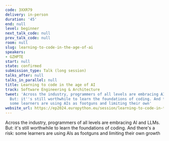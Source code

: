 ```yaml
---
code: 3XXR79
delivery: in-person
duration: '45'
end: null
level: beginner
next_talk_code: null
prev_talk_code: null
room: null
slug: learning-to-code-in-the-age-of-ai
speakers:
- GZHPTE
start: null
state: confirmed
submission_type: Talk (long session)
talks_after: null
talks_in_parallel: null
title: Learning to code in the age of AI
track: Software Engineering & Architecture
tweet: 'Across the industry, programmers of all levels are embracing AI and LLMs.
  But: it''s still worthwhile to learn the foundations of coding. And there''s a risk:
  some learners are using AIs as footguns and limiting their own'
website_url: https://ep2024.europython.eu/session/learning-to-code-in-the-age-of-ai
---
```


Across the industry, programmers of all levels are embracing AI and LLMs. But: it's still worthwhile to learn the foundations of coding. And there's a risk: some learners are using AIs as footguns and limiting their own growth

